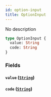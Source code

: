 ```yaml
---
id: option-input
title: OptionInput
---
```


No description

```graphql
type OptionInput {
  value: String
  code: String
}
```

### Fields

#### `value` ([`String`](/docs/schema/scalars/string))

#### `code` ([`String`](/docs/schema/scalars/string))

